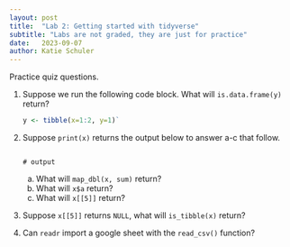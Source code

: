 ```yaml
---
layout: post
title:  "Lab 2: Getting started with tidyverse"
subtitle: "Labs are not graded, they are just for practice"
date:   2023-09-07
author: Katie Schuler
---
```


Practice quiz questions.


1. Suppose we run the following code block. What will `is.data.frame(y)` return? 

    ```r
    y <- tibble(x=1:2, y=1)`
    ```

1. Suppose `print(x)` returns the output below to answer a-c that follow. 

    ```

    # output
    
    ```
    a. What will `map_dbl(x, sum)` return? 
    b. What will `x$a` return? 
    c. What will `x[[5]]` return? 

1. Suppose `x[[5]]` returns `NULL`, what will `is_tibble(x)` return? 

1. Can `readr` import a google sheet with the `read_csv()` function? 

